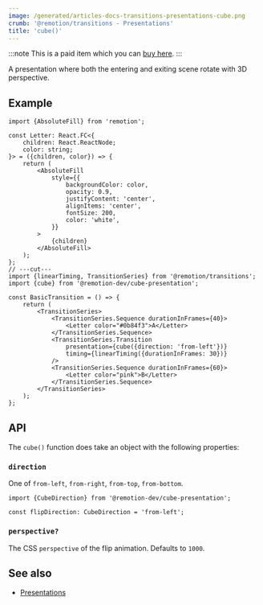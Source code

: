 ```yaml
---
image: /generated/articles-docs-transitions-presentations-cube.png
crumb: '@remotion/transitions - Presentations'
title: 'cube()'
---
```


:::note
This is a paid item which you can [buy here](https://remotion.pro/cube-transition).
:::

A presentation where both the entering and exiting scene rotate with 3D perspective.

<Demo type="cube" />

## Example

```tsx twoslash title="CubeTransition.tsx"
import {AbsoluteFill} from 'remotion';

const Letter: React.FC<{
	children: React.ReactNode;
	color: string;
}> = ({children, color}) => {
	return (
		<AbsoluteFill
			style={{
				backgroundColor: color,
				opacity: 0.9,
				justifyContent: 'center',
				alignItems: 'center',
				fontSize: 200,
				color: 'white',
			}}
		>
			{children}
		</AbsoluteFill>
	);
};
// ---cut---
import {linearTiming, TransitionSeries} from '@remotion/transitions';
import {cube} from '@remotion-dev/cube-presentation';

const BasicTransition = () => {
	return (
		<TransitionSeries>
			<TransitionSeries.Sequence durationInFrames={40}>
				<Letter color="#0b84f3">A</Letter>
			</TransitionSeries.Sequence>
			<TransitionSeries.Transition
				presentation={cube({direction: 'from-left'})}
				timing={linearTiming({durationInFrames: 30})}
			/>
			<TransitionSeries.Sequence durationInFrames={60}>
				<Letter color="pink">B</Letter>
			</TransitionSeries.Sequence>
		</TransitionSeries>
	);
};
```

## API

The `cube()` function does take an object with the following properties:

### `direction`

One of `from-left`, `from-right`, `from-top`, `from-bottom`.

```tsx twoslash
import {CubeDirection} from '@remotion-dev/cube-presentation';

const flipDirection: CubeDirection = 'from-left';
```

### `perspective?`

The CSS `perspective` of the flip animation. Defaults to `1000`.

## See also

- [Presentations](/docs/transitions/presentations)
